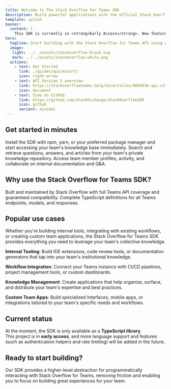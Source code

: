 ```yaml
---
title: Welcome to The Stack Overflow for Teams SDK
description: Build powerful applications with the official Stack Overflow for Teams SDK. Access your team's private knowledge base programmatically.
template: splash
banner:
  content: |
    This SDK is currently in <strong>Early Access</strong>. New features are actively being developed.
hero:
  tagline: Start building with the Stack Overflow for Teams API using our official SDK
  image:
   light: ../../assets/stackoverflow-black.svg
   dark: ../../assets/stackoverflow-white.png
  actions:
    - text: Get Started
      link: ./guides/quickstart/
      icon: right-arrow
    - text: API Version 3 overview
      link: https://stackoverflowteams.help/en/articles/9085836-api-v3-overview
      icon: document
    - text: View on GitHub
      link: https://github.com/StackExchange/StackOverflowSDK
      icon: github
      variant: minimal
---
```



## Get started in minutes

<CardGrid stagger>
	<Card title="Installation" icon="rocket">
		Install the SDK with npm, yarn, or your preferred package manager and start accessing your team's knowledge base immediately.
	</Card>
	<Card title="Query Team Knowledge" icon="comment-alt">
		Search and retrieve questions, answers, and articles from your team's private knowledge repository.
	</Card>
	<Card title="Team Management" icon="information">
		Access team member profiles, activity, and collaborate on internal documentation and Q&A.
	</Card>
</CardGrid>

## Why use the Stack Overflow for Teams SDK?

<CardGrid>
	<Card title="Official Support" icon="approve-check-circle">
		Built and maintained by Stack Overflow with full Teams API coverage and guaranteed compatibility.
	</Card>
	<Card title="Type Safety" icon="laptop">
		Complete TypeScript definitions for all Teams endpoints, models, and responses.
	</Card>
</CardGrid>

## Popular use cases

Whether you're building internal tools, integrating with existing workflows, or creating custom team applications, the Stack Overflow for Teams SDK provides everything you need to leverage your team's collective knowledge.

**Internal Tooling**: Build IDE extensions, code review tools, or documentation generators that tap into your team's institutional knowledge.

**Workflow Integration**: Connect your Teams instance with CI/CD pipelines, project management tools, or custom dashboards.

**Knowledge Management**: Create applications that help organize, surface, and distribute your team's expertise and best practices.

**Custom Team Apps**: Build specialized interfaces, mobile apps, or integrations tailored to your team's specific needs and workflows.

## Current status

At the moment, the SDK is only available as a **TypeScript library**.  
This project is in **early access**, and more language support and features (such as authentication helpers and rate limiting) will be added in the future.

## Ready to start building?

Our SDK provides a higher-level abstraction for programmatically interacting with Stack Overflow for Teams, removing friction and enabling you to focus on building great experiences for your team.
